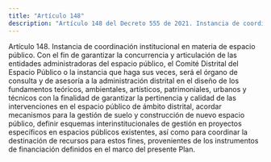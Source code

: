 ```yaml
---
title: "Artículo 148"
description: "Artículo 148 del Decreto 555 de 2021. Instancia de coordinación institucional en materia de espacio público."
---
```


Artículo 148. Instancia de coordinación institucional en materia de espacio público. Con el fin de garantizar la concurrencia y articulación de las entidades administradoras del espacio público, el Comité Distrital del Espacio Público o la instancia que haga sus veces, será el órgano de consulta y de asesoría a la administración distrital en el diseño de los fundamentos teóricos, ambientales, artísticos, patrimoniales, urbanos y técnicos con la finalidad de garantizar la pertinencia y calidad de las intervenciones en el espacio público de ámbito distrital, acordar mecanismos para la gestión de suelo y construcción de nuevo espacio público, definir esquemas interinstitucionales de gestión en proyectos específicos en espacios públicos existentes, así como para coordinar la destinación de recursos para estos fines, provenientes de los instrumentos de financiación definidos en el marco del presente Plan.